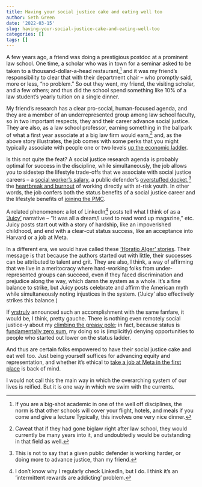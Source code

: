 ```yaml
---
title: Having your social justice cake and eating well too
author: Seth Green
date: '2022-03-15'
slug: having-your-social-justice-cake-and-eating-well-too
categories: []
tags: []
---
```


A few years ago, a friend was doing a prestigious postdoc at a prominent law school. One time, a scholar who was in town for a seminar asked to be taken to a thousand-dollar-a-head restaurant,^[If you are a big-shot academic in one of the well off disciplines, the norm is that other schools will cover your flight, hotels, and meals if you come and give a lecture Typically, this involves one very nice dinner.] and it was my friend's responsibility to clear that with their department chair -- who promptly said, more or less, "no problem." So out they went, my friend, the visiting scholar, and a few others; and thus did the school spend something like 10% of a law student's yearly tuition on a single dinner. 

My friend's research has a clear pro-social, human-focused agenda, and they are a member of an underrepresented group among law school faculty, so in two important respects, they and their career advance social justice. They are also, as a law school professor, earning something in the ballpark of what a first year associate at a big law firm would earn,^[Caveat that if they had gone biglaw right after law school, they would currently be many years into it, and undoubtedly would be outstanding in that field as well.] and, as the above story illustrates, the job comes with some perks that you might typically associate with people one or two levels [up the economic ladder](https://ofdollarsanddata.com/climbing-the-wealth-ladder/).

Is this not quite the feat? A social justice research agenda is probably optimal for success in the discipline, while simultaneously, the job allows you to sidestep the lifestyle trade-offs that we associate with social justice careers -- a [social worker's salary](https://www.salary.com/research/salary/benchmark/social-worker-msw-salary/new-orleans-la), a public defender's [overstuffed docket](https://thelensnola.org/2021/01/20/the-system-is-at-a-breaking-point-new-da-public-defenders-work-to-reduce-backlog-of-cases-at-criminal-district-court/),^[This is not to say that a given public defender is working harder, or doing more to advance justice, than my friend.] the [heartbreak and burnout](https://www.childwelfare.gov/topics/management/workforce/workforcewellbeing/burnout/) of working directly with at-risk youth. In other words, the job confers both the status benefits of a social justice career and the lifestyle benefits of [joining the PMC](https://www.thebellows.org/the-double-horseshoe-theory/).

A related phenomenon: a lot of LinkedIn^[I don't know why I regularly check LinkedIn, but I do. I think it's an 'intermittent rewards are addicting' problem.]  posts tell what I think of as a ['Juicy'](https://en.wikipedia.org/wiki/Juicy_(The_Notorious_B.I.G._song)) narrative  -- "It was all a dream/I used to read word up magazine," etc. Juicy posts start out with a story of hardship, like an impoverished childhood, and end with a clear-cut status success, like an acceptance into Harvard or a job at Meta. 

In a different era, we would have called these ['Horatio Alger' stories](https://en.wikipedia.org/wiki/Horatio_Alger). Their message is that because the authors started out with little, their successes can be attributed to talent and grit. They are also, I think, a way of affirming that we live in a meritocracy where hard-working folks from under-represented groups can succeed, even if they faced discrimination and prejudice along the way, which damn the system as a whole. It's a fine balance to strike, but Juicy posts celebrate and affirm the American myth while simultaneously noting injustices in the system. ('Juicy' also effectively strikes this balance.)

If [yrstruly](https://infinitejest.wallacewiki.com/david-foster-wallace/index.php?title=M) announced such an accomplishment with the same fanfare, it would be, I think, pretty gauche. There is nothing even remotely social justice-y about my [climbing the greasy pole](https://www.theguardian.com/money/2001/apr/15/workandcareers.madeleinebunting3); in fact, because status is [fundamentally zero sum](http://daviddfriedman.blogspot.com/2006/10/economics-of-status.html), my doing so is (implicitly) denying opportunities to people who started out lower on the status ladder.

And thus are certain folks empowered to have their social justice cake and eat well too. Just being yourself suffices for advancing equity and representation, and whether it's ethical to [take a job at Meta in the first place](https://techpolicy.press/is-it-ethical-to-work-at-facebook/) is back of mind. 

I would not call this the main way in which the overarching system of our lives is reified. But it is one way in which we swim with the currents. 
